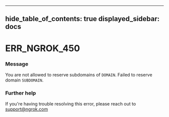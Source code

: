 

---
hide_table_of_contents: true
displayed_sidebar: docs
---


# ERR_NGROK_450

### Message
You are not allowed to reserve subdomains of `DOMAIN`. Failed to reserve domain `SUBDOMAIN`.

<ErrorDetails />



### Further help
If you're having trouble resolving this error, please reach out to [support@ngrok.com](mailto:support@ngrok.com?subject=Help%20with%20ERR_NGROK_450)

